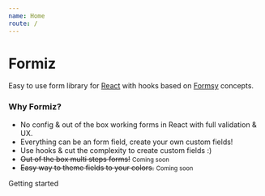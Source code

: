 ```yaml
---
name: Home
route: /
---
```



# Formiz

Easy to use form library for [React](https://reactjs.org/) with hooks based on [Formsy](https://github.com/formsy/formsy-react) concepts.

### Why Formiz?

- No config & out of the box working forms in React with full validation & UX.
- Everything can be an form field, create your own custom fields!
- Use hooks & cut the complexity to create custom fields :)
- ~~Out of the box multi steps forms!~~ <small>Coming soon</small>
- ~~Easy way to theme fields to your colors.~~ <small>Coming soon</small>

<Link to="/getting-started">
    Getting started
</Link>